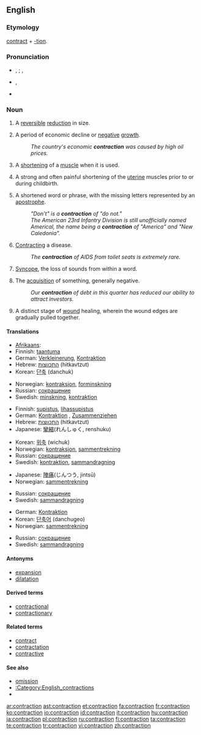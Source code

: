 ==English==

===Etymology===
[[contract]] + [[-tion]].

===Pronunciation===
* {{a|UK}} {{IPA|/ˈkɒn.tɹæk.ʃən/}}, {{SAMPA|/"kQn.tr{k.S@n/}} {{qualifier|stressed}}; {{IPA|/kənˈtræk.ʃən/}}, {{SAMPA|/k@n"tr{k.S@n/}} {{qualifier|unstressed}}
* {{a|US}} {{IPA|/kənˈtɹæk.ʃən/}}, {{SAMPA|/k@n"tr{k.S@n/}}
* {{rhymes|ækʃən}}

===Noun===
{{en-noun}}

# A [[reversible]] [[reduction]] in size.
# {{economics}} A period of economic decline or [[negative]] [[growth]].
#: ''The country's economic '''contraction''' was caused by high oil prices.''
# {{biology}} A [[shorten]]ing of a [[muscle]] when it is used.
# {{medicine}} A strong and often painful shortening of the [[uterine]] muscles prior to or during childbirth.
# {{grammar}} A shortened word or phrase, with the missing letters represented by an [[apostrophe]].
#: ''"Don't" is a '''contraction''' of "do not."''
#: ''The American 23rd Infantry Division is still unofficially named Americal, the name being a '''contraction''' of "America" and "New Caledonia".'' 
# {{medicine}} [[contract|Contracting]] a disease.
#: ''The '''contraction''' of AIDS from toilet seats is extremely rare.''
# {{phonetics}} [[syncope|Syncope]], the loss of sounds from within a word.
# The [[acquisition]] of something, generally negative.
#: ''Our '''contraction''' of debt in this quarter has reduced our ability to attract investors.''
# {{medicine}} A distinct stage of [[wound]] healing, wherein the wound edges are gradually pulled together.

====Translations====
{{trans-top|reduction in size or activity}}
* [[Afrikaans]]: {{t|af|verkleining}}
* Finnish: [[taantuma]]
* German: [[Verkleinerung]], [[Kontraktion]]
* Hebrew: [[התכווצות]] (hitkavtzut) {{f}}
* Korean: [[단축]] (danchuk)
{{trans-mid}}
* Norwegian: [[kontraksjon]], [[forminskning]]
* Russian: [[сокращение]]
* Swedish: [[minskning]], [[kontraktion]]
{{trans-bottom}}

{{trans-top|shortening of a muscle when it is used}}
* Finnish: [[supistus]], [[lihassupistus]]
* German: [[Kontraktion]] {{f}}, [[Zusammenziehen]] {{n}}
* Hebrew: [[התכווצות]] (hitkavtzut) {{f}}
* Japanese: [[攣縮]](れんしゅく, renshuku)
{{trans-mid}}
* Korean: [[위축]] (wichuk)
* Norwegian: [[kontraksjon]], [[sammentrekning]]
* Russian: [[сокращение]]
* Swedish: [[kontraktion]], [[sammandragning]]
{{trans-bottom}}

{{trans-top|painful shortening of the uterine muscles}}
* Japanese: [[陣痛]](じんつう, jintsū)
* Norwegian: [[sammentrekning]]
{{trans-mid}}
* Russian: [[сокращение]]
* Swedish: [[sammandragning]]
{{trans-bottom}}

{{trans-top|shortened word or phrase}}
* German: [[Kontraktion]] {{f}}
* Korean: [[단축어]] (danchugeo)
* Norwegian: [[sammentrekning]]
{{trans-mid}}
* Russian: [[сокращение]]
* Swedish: [[sammandragning]]
{{trans-bottom}}

====Antonyms====
* [[expansion]]
* [[dilatation]]

====Derived terms====
* [[contractional]]
* [[contractionary]]

====Related terms====
* [[contract]]
* [[contractation]]
* [[contractive]]

====See also====
* [[omission]]
* [[:Category:English_contractions]]
* {{pedialite|dab=contraction}}

[[ar:contraction]]
[[ast:contraction]]
[[et:contraction]]
[[fa:contraction]]
[[fr:contraction]]
[[ko:contraction]]
[[io:contraction]]
[[id:contraction]]
[[it:contraction]]
[[hu:contraction]]
[[ja:contraction]]
[[pl:contraction]]
[[ru:contraction]]
[[fi:contraction]]
[[ta:contraction]]
[[te:contraction]]
[[tr:contraction]]
[[vi:contraction]]
[[zh:contraction]]